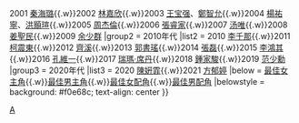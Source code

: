 {{Navbox
|name = 金馬獎最佳新演員
|titlestyle = background: #eedd82
|title = {{{1|}}}[[金馬獎]][[金馬獎最佳新演員|最佳新演員]]
|groupstyle = background: #eee8aa
|group1 = 2000年代
|list1 = 2000 [[姚月明]]{{.w}}2001 [[秦海璐]]{{.w}}2002 [[林嘉欣]]{{.w}}2003 [[王宝强]]、[[鄭智允_(新加坡演員)|鄭智允]]{{.w}}2004 [[楊祐寧]]、[[洪顥瑄]]{{.w}}2005 [[周杰倫]]{{.w}}2006 [[張睿家]]{{.w}}2007 [[汤唯]]{{.w}}2008 [[舒米恩|姜聖民]]{{.w}}2009 [[余少群]]
|group2 = 2010年代
|list2 =  2010 [[李千那]]{{.w}}2011 [[柯震東]]{{.w}}2012 [[齊溪]]{{.w}}2013 [[郭書瑤]]{{.w}}2014 [[張磊 (演員)|張磊]]{{.w}}2015 [[李鴻其]]{{.w}}2016 [[孔維一]]{{.w}}2017 [[瑞瑪·席丹]]{{.w}}2018 [[鍾家駿]]{{.w}}2019 [[范少勳]]
|group3 = 2020年代
|list3 = 2020 [[陳姸霏]]{{.w}}2021 [[方郁婷]]
|below = [[金馬獎最佳女主角|最佳女主角]]{{.w}}[[金馬獎最佳男主角|最佳男主角]]{{.w}}[[金馬獎最佳女配角|最佳女配角]]{{.w}}[[金馬獎最佳男配角|最佳男配角]]
|belowstyle = background: #f0e68c; text-align: center
}}<noinclude>
[[Category:金馬獎模板|A]]
[[Category:金馬獎最佳新演員獲得者| ]]
[[Category:金馬獎最佳新演員獲獎電影| ]]
</noinclude>